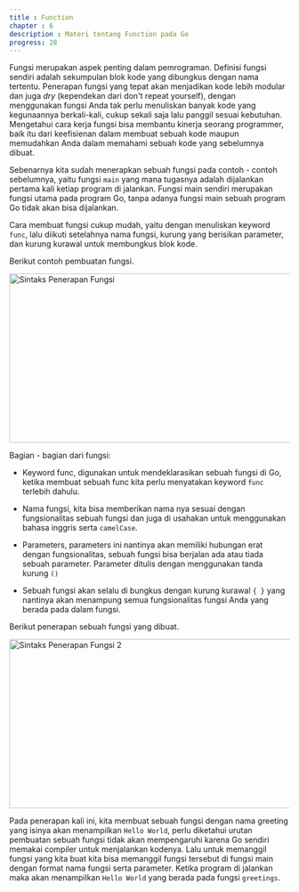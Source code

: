 ```yaml
---
title : Function
chapter : 6
description : Materi tentang Function pada Go
progress: 28
---
```


Fungsi merupakan aspek penting dalam pemrograman. Definisi fungsi 
sendiri adalah sekumpulan blok kode yang dibungkus dengan nama 
tertentu. Penerapan fungsi yang tepat akan menjadikan kode lebih modular 
dan juga *dry* (kependekan dari don't repeat yourself), dengan 
menggunakan fungsi Anda tak perlu menuliskan banyak kode yang 
kegunaannya berkali-kali, cukup sekali saja lalu panggil sesuai kebutuhan.
Mengetahui cara kerja fungsi bisa membantu kinerja seorang programmer, 
baik itu dari keefisienan dalam membuat sebuah kode maupun 
memudahkan Anda dalam memahami sebuah kode yang sebelumnya 
dibuat.

Sebenarnya kita sudah menerapkan sebuah fungsi pada contoh - contoh 
sebelumnya, yaitu fungsi `main` yang mana tugasnya adalah dijalankan 
pertama kali ketiap program di jalankan. Fungsi main sendiri merupakan 
fungsi utama pada program Go, tanpa adanya fungsi main sebuah 
program Go tidak akan bisa dijalankan. 

Cara membuat fungsi cukup mudah, yaitu dengan menuliskan keyword 
`func`, lalu diikuti setelahnya nama fungsi, kurung yang berisikan 
parameter, dan kurung kurawal untuk membungkus blok kode. 

Berikut contoh pembuatan fungsi.

<Image
  src="/content/bab-6-1.webp"
  width="618"
  height="304"
  alt="Sintaks Penerapan Fungsi"
/>

Bagian - bagian dari fungsi:

- Keyword func, digunakan untuk mendeklarasikan sebuah fungsi di 
Go, ketika membuat sebuah func kita perlu menyatakan keyword 
`func` terlebih dahulu.

- Nama fungsi, kita bisa memberikan nama nya sesuai dengan 
fungsionalitas sebuah fungsi dan juga di usahakan untuk 
menggunakan bahasa inggris serta `camelCase`.

- Parameters, parameters ini nantinya akan memiliki hubungan erat 
dengan fungsionalitas, sebuah fungsi bisa berjalan ada atau tiada 
sebuah parameter. Parameter ditulis dengan menggunakan tanda 
kurung `()`

- Sebuah fungsi akan selalu di bungkus dengan kurung kurawal `{ }` yang 
nantinya akan menampung semua fungsionalitas fungsi Anda yang berada pada dalam fungsi.

Berikut penerapan sebuah fungsi yang dibuat.

<Image
  src="/content/bab-6-2.webp"
  width="618"
  height="304"
  alt="Sintaks Penerapan Fungsi 2"
/>

Pada penerapan kali ini, kita membuat sebuah fungsi dengan nama 
greeting yang isinya akan menampilkan `Hello World`, perlu diketahui 
urutan pembuatan sebuah fungsi tidak akan mempengaruhi karena Go 
sendiri memakai compiler untuk menjalankan kodenya. Lalu untuk 
memanggil fungsi yang kita buat kita bisa memanggil fungsi tersebut di 
fungsi main dengan format nama fungsi serta parameter. Ketika program 
di jalankan maka akan menampilkan `Hello World` yang berada pada fungsi 
`greetings`.
